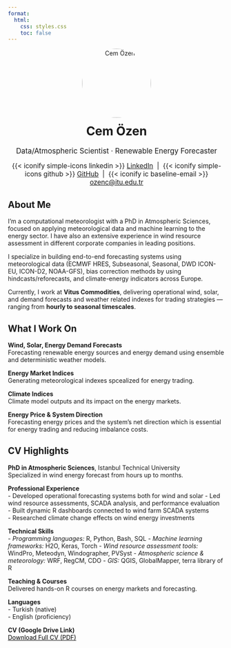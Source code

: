 ```yaml
---
format:
  html:
    css: styles.css
    toc: false
---
```


<div style="text-align: center;">
  <img src="https://github.com/cemoze.png" alt="Cem Özen" width="160" style="border-radius: 50%; margin-bottom: 1em;" />
  <h1 style="margin-top: 0;">Cem Özen</h1>
  <p style="font-size: 1.2em; margin-bottom: 0.5em;">
    Data/Atmospheric Scientist · Renewable Energy Forecaster
  </p>
</div>

<p class="contact-links" style="text-align: center; font-size: 1.1em;">
{{< iconify simple-icons linkedin >}} [LinkedIn](https://www.linkedin.com/in/cemozenn/) &nbsp;|&nbsp;
{{< iconify simple-icons github >}} [GitHub](https://github.com/cemoze) &nbsp;|&nbsp;
{{< iconify ic baseline-email >}} [ozenc@itu.edu.tr](mailto:ozenc@itu.edu.tr)
</p>

## About Me

I'm a computational meteorologist with a PhD in Atmospheric Sciences, focused on applying meteorological data and machine learning to the energy sector. I have also an extensive experience in wind resource assessment in different corporate companies in leading positions.

I specialize in building end-to-end forecasting systems using meteorological data (ECMWF HRES, Subseasonal, Seasonal, DWD ICON-EU, ICON-D2, NOAA-GFS), bias correction methods by using hindcasts/reforecasts, and climate-energy indicators across Europe.

Currently, I work at **Vitus Commodities**, delivering operational wind, solar, and demand forecasts and weather related indexes for trading strategies — ranging from **hourly to seasonal timescales**.

## What I Work On

**Wind, Solar, Energy Demand Forecasts**  
Forecasting renewable energy sources and energy demand using ensemble and deterministic weather models.

**Energy Market Indices**  
Generating meteorological indexes spcealized for energy trading.

**Climate Indices**  
Climate model outputs and its impact on the energy markets.

**Energy Price & System Direction**  
Forecasting energy prices and the system's net direction which is essential for energy trading and reducing imbalance costs.

## CV Highlights

**PhD in Atmospheric Sciences**, Istanbul Technical University  
Specialized in wind energy forecast from hours up to months.

**Professional Experience**  
  - Developed operational forecasting systems both for wind and solar
  - Led wind resource assessments, SCADA analysis, and performance evaluation  
  - Built dynamic R dashboards connected to wind farm SCADA systems  
  - Researched climate change effects on wind energy investments

**Technical Skills**  
  - *Programming languages:* R, Python, Bash,  SQL
  - *Machine learning frameworks:* H2O, Keras, Torch
  - *Wind resource assessment tools:* WindPro, Meteodyn, Windographer, PVSyst
  - *Atmospheric science & meteorology:* WRF, RegCM, CDO
  - *GIS:* QGIS, GlobalMapper, terra library of R

**Teaching & Courses**  
  Delivered hands-on R courses on energy markets and forecasting.

**Languages**  
  - Turkish (native)  
  - English (proficiency)

**CV (Google Drive Link)**  
<a href="https://drive.google.com/cemozen-cv-link" style="color: black; text-decoration: underline;" target="_blank">Download Full CV (PDF)</a>
